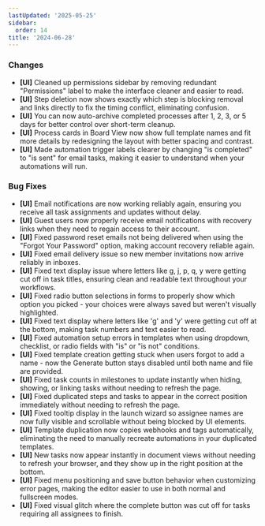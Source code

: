 ```yaml
---
lastUpdated: '2025-05-25'
sidebar:
  order: 14
title: '2024-06-28'
---
```


### Changes

- **[UI]** Cleaned up permissions sidebar by removing redundant "Permissions" label to make the interface cleaner and easier to read.
- **[UI]** Step deletion now shows exactly which step is blocking removal and links directly to fix the timing conflict, eliminating confusion.
- **[UI]** You can now auto-archive completed processes after 1, 2, 3, or 5 days for better control over short-term cleanup.
- **[UI]** Process cards in Board View now show full template names and fit more details by redesigning the layout with better spacing and contrast.
- **[UI]** Made automation trigger labels clearer by changing "is completed" to "is sent" for email tasks, making it easier to understand when your automations will run.

### Bug Fixes

- **[UI]** Email notifications are now working reliably again, ensuring you receive all task assignments and updates without delay.
- **[UI]** Guest users now properly receive email notifications with recovery links when they need to regain access to their account.
- **[UI]** Fixed password reset emails not being delivered when using the "Forgot Your Password" option, making account recovery reliable again.
- **[UI]** Fixed email delivery issue so new member invitations now arrive reliably in inboxes.
- **[UI]** Fixed text display issue where letters like g, j, p, q, y were getting cut off in task titles, ensuring clean and readable text throughout your workflows.
- **[UI]** Fixed radio button selections in forms to properly show which option you picked - your choices were always saved but weren't visually highlighted.
- **[UI]** Fixed text display where letters like 'g' and 'y' were getting cut off at the bottom, making task numbers and text easier to read.
- **[UI]** Fixed automation setup errors in templates when using dropdown, checklist, or radio fields with "is" or "is not" conditions.
- **[UI]** Fixed template creation getting stuck when users forgot to add a name - now the Generate button stays disabled until both name and file are provided.
- **[UI]** Fixed task counts in milestones to update instantly when hiding, showing, or linking tasks without needing to refresh the page.
- **[UI]** Fixed duplicated steps and tasks to appear in the correct position immediately without needing to refresh the page.
- **[UI]** Fixed tooltip display in the launch wizard so assignee names are now fully visible and scrollable without being blocked by UI elements.
- **[UI]** Template duplication now copies webhooks and tags automatically, eliminating the need to manually recreate automations in your duplicated templates.
- **[UI]** New tasks now appear instantly in document views without needing to refresh your browser, and they show up in the right position at the bottom.
- **[UI]** Fixed menu positioning and save button behavior when customizing error pages, making the editor easier to use in both normal and fullscreen modes.
- **[UI]** Fixed visual glitch where the complete button was cut off for tasks requiring all assignees to finish.